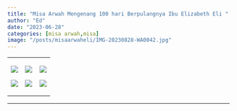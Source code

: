```yaml
---
title: "Misa Arwah Mengenang 100 hari Berpulangnya Ibu Elizabeth Eli "
author: "Ed"
date: "2023-06-28"
categories: [misa arwah,misa]
image: "/posts/misaarwaheli/IMG-20230828-WA0042.jpg"
---
```


+--------------------------------------------------+--------------------------------------------------+--------------------------------------------------+
| ![](/posts/misaarwaheli/IMG-20230828-WA0043.jpg) | ![](/posts/misaarwaheli/IMG-20230828-WA0042.jpg) | ![](/posts/misaarwaheli/IMG-20230828-WA0044.jpg) |
|                                                  |                                                  |                                                  |
| ![](/posts/misaarwaheli/IMG-20230828-WA0045.jpg) | ![](/posts/misaarwaheli/IMG-20230828-WA0046.jpg) | ![](/posts/misaarwaheli/IMG-20230828-WA0041.jpg) |
+--------------------------------------------------+--------------------------------------------------+--------------------------------------------------+

------------------------------------------------------------------------
